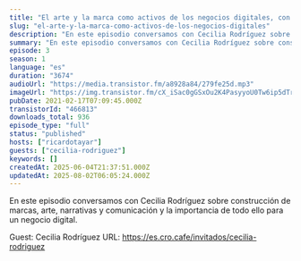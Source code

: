 ```yaml
---
title: "El arte y la marca como activos de los negocios digitales, con Cecilia Rodríguez"
slug: "el-arte-y-la-marca-como-activos-de-los-negocios-digitales"
description: "En este episodio conversamos con Cecilia Rodríguez sobre construcción de marcas, arte, narrativas y comunicación y la importancia de todo ello para un negocio digital.\n\nGuest: Cecilia Rodríguez\nURL: https://es.cro.cafe/invitados/cecilia-rodriguez"
summary: "En este episodio conversamos con Cecilia Rodríguez sobre construcción de marcas, arte, narrativas y comunicación y la importancia de todo ello para un negocio digital."
episode: 3
season: 1
language: "es"
duration: "3674"
audioUrl: "https://media.transistor.fm/a8928a84/279fe25d.mp3"
imageUrl: "https://img.transistor.fm/cX_iSac0gGSxOu2K4PasyyoU0Tw6ip5dTrR86RoFeBo/rs:fill:0:0:1/w:1400/h:1400/q:60/mb:500000/aHR0cHM6Ly9pbWct/dXBsb2FkLXByb2R1/Y3Rpb24udHJhbnNp/c3Rvci5mbS80MmRl/NWVlYjI0ZTIwZWEw/YTMwMTI1ZTlhZWRm/Mjg5Ni5qcGVn.webp"
pubDate: 2021-02-17T07:09:45.000Z
transistorId: "466813"
downloads_total: 936
episode_type: "full"
status: "published"
hosts: ["ricardotayar"]
guests: ["cecilia-rodriguez"]
keywords: []
createdAt: 2025-06-04T21:37:51.000Z
updatedAt: 2025-08-02T06:05:24.000Z
---
```


En este episodio conversamos con Cecilia Rodríguez sobre construcción de marcas, arte, narrativas y comunicación y la importancia de todo ello para un negocio digital.

Guest: Cecilia Rodríguez
URL: https://es.cro.cafe/invitados/cecilia-rodriguez
